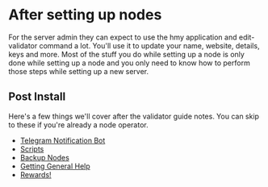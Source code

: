 
# After setting up nodes
For the server admin they can expect to use the hmy application and edit-validator command a lot. You'll use it to update your name, website, details, keys and more.
<Callout emoji="ℹ️">
Most of the stuff you do while setting up a node is only done while setting up a node and you only need to know how to perform those steps while setting up a new server.
</Callout>
## Post Install
Here's a few things we'll cover after the validator guide notes. You can skip to these if you're already a node operator.
- [Telegram Notification Bot](/companion/post/tools/telegrambot)
- [Scripts](/companion/post/tools/scripts/)  
- [Backup Nodes](/companion/post/tools/backup)  
- [Getting General Help](/general)  
- [Rewards!](/rewards)